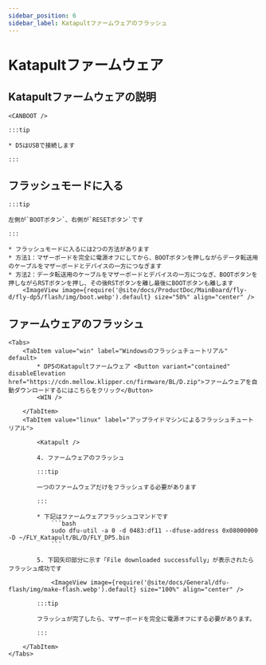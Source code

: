 ```yaml
---
sidebar_position: 6
sidebar_label: Katapultファームウェアのフラッシュ
---
```



# Katapultファームウェア

## Katapultファームウェアの説明

    <CANBOOT />

    :::tip

    * D5はUSBで接続します

    :::

## フラッシュモードに入る

    :::tip

    左側が`BOOTボタン`、右側が`RESETボタン`です

    :::

    * フラッシュモードに入るには2つの方法があります
    * 方法1：マザーボードを完全に電源オフにしてから、BOOTボタンを押しながらデータ転送用のケーブルをマザーボードとデバイスの一方につなぎます
    * 方法2：データ転送用のケーブルをマザーボードとデバイスの一方につなぎ、BOOTボタンを押しながらRSTボタンを押し、その後RSTボタンを離し最後にBOOTボタンも離します
        <ImageView image={require('@site/docs/ProductDoc/MainBoard/fly-d/fly-dp5/flash/img/boot.webp').default} size="50%" align="center" />

## ファームウェアのフラッシュ
    <Tabs>
        <TabItem value="win" label="Windowsのフラッシュチュートリアル" default>
            * DP5のKatapultファームウェア <Button variant="contained" disableElevation href="https://cdn.mellow.klipper.cn/firmware/BL/D.zip">ファームウェアを自動ダウンロードするにはこちらをクリック</Button>
            <WIN />

        </TabItem>
        <TabItem value="linux" label="アップライドマシンによるフラッシュチュートリアル">

            <Katapult />

            4. ファームウェアのフラッシュ

            :::tip

            一つのファームウェアだけをフラッシュする必要があります

            :::

            * 下記はファームウェアフラッシュコマンドです
                ```bash
                sudo dfu-util -a 0 -d 0483:df11 --dfuse-address 0x08000000 -D ~/FLY_Katapult/BL/D/FLY_DP5.bin
                ```

            5. 下図矢印部分に示す「File downloaded successfully」が表示されたらフラッシュ成功です

                <ImageView image={require('@site/docs/General/dfu-flash/img/make-flash.webp').default} size="100%" align="center" />

            :::tip

            フラッシュが完了したら、マザーボードを完全に電源オフにする必要があります。

            :::

        </TabItem>
    </Tabs>
